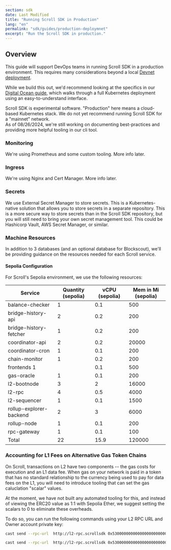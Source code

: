 ```yaml
---
section: sdk
date: Last Modified
title: "Running Scroll SDK in Production"
lang: "en"
permalink: "sdk/guides/production-deploymnet"
excerpt: "Run the Scroll SDK in production."
---
```




## Overview

This guide will support DevOps teams in running Scroll SDK in a production environment. This requires many considerations beyond a local [Devnet deployment](/en/sdk/guides/devnet-deployment).

While we build this out, we'd recommend looking at the specifics in our [Digital Ocean guide](/en/sdk/guides/digital-ocean-alt-gas-token), which walks through a full Kubernetes deployment using an easy-to-understand interface.

<Aside type="danger">
Scroll SDK is experimental software. "Production" here means a cloud-based Kubernetes stack. We do not yet recommend running Scroll SDK for a "mainnet" network.
</Aside>

<Aside type="tip">
As of 08/26/2024, we're still working on documenting best-practices and providing more helpful tooling in our cli tool.
</Aside>

### Monitoring

We're using Prometheus and some custom tooling. More info later.

### Ingress

We're using Nginx and Cert Manager. More info later.

### Secrets

We use External Secret Manager to store secrets. This is a Kubernetes-native solution that allows you to store secrets in a separate repository. This is a more secure way to store secrets than in the Scroll SDK repository, but you will still need to bring your own secret management tool. This could be Hashicorp Vault, AWS Secret Manager, or similar.

### Machine Resources

In addition to 3 databases (and an optional database for Blockscout), we'll be providing guidance on the resources needed for each Scroll service.

#### Sepolia Configuration

For Scroll's Sepolia environment, we use the following resources:

|Service | Quantity (sepolia) | vCPU (sepolia) | Mem in Mi (sepolia) |
|----------|------------------|------------------|------------------|
| balance-checker|	1 |	0.1	|500|
| bridge-history-api |	2 |	0.2	|200|
| bridge-history-fetcher	| 1| 	0.2	|200|
| coordinator-api|	2 |	0.2	|20000|
| coordinator-cron|	1 |	0.1	|200|
| chain-monitor|	1 |	0.2	|200|
| frontends	1||	0.1	|500|
| gas-oracle|	1|	0.1	|200|
| l2-bootnode|	3	| 2	|16000|
| l2-rpc|	4	| 0.5	|4000|
| l2-sequencer|	1 |	0.1	|1500|
| rollup-explorer-backend	| 2	| 3	|6000|
| rollup-node|	1 |	0.1	|200|
| rpc-gateway|	1	| 0.1	|100|
| Total	| 22|	15.9	|120000|

### Accounting for L1 Fees on Alternative Gas Token Chains

On Scroll, transactions on L2 have two components -- the gas costs for execution and an L1 data fee. When gas on your network is paid in a token that has no standard relationship to the currency being used to pay for data fees on the L1, you will need to introduce tooling that can set the gas caluclation "scalar" values.

At the moment, we have not built any automated tooling for this, and instead of viewing the ERC20 value as 1:1 with Sepolia Ether, we suggest setting the scalars to 0 to eliminate these overheads.

To do so, you can run the following commands using your L2 RPC URL and Owner account private key:

```bash
cast send --rpc-url  http://l2-rpc.scrollsdk 0x5300000000000000000000000000000000000002  "setCommitScalar(uint256)" 0 --private-key [private-key]
```

```bash
cast send --rpc-url  http://l2-rpc.scrollsdk 0x5300000000000000000000000000000000000002  "setBlobScalar(uint256)" 0 --private-key [private-key]
```
